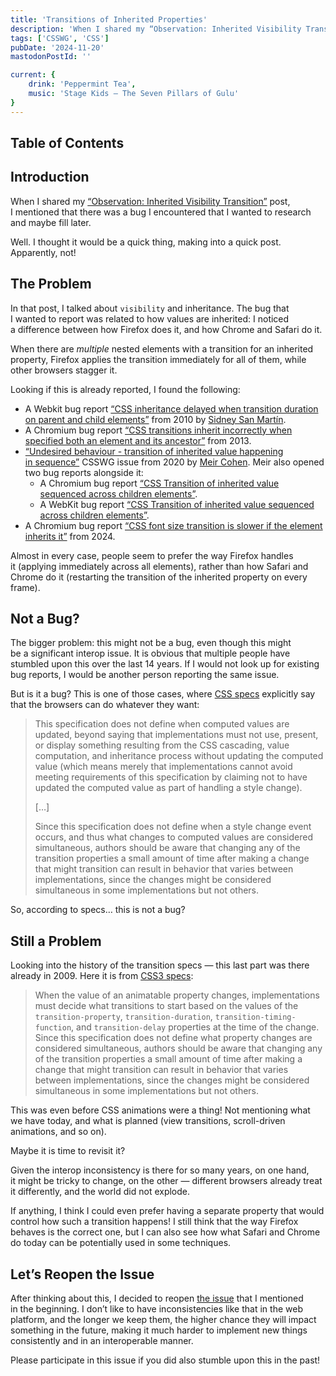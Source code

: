 ```yaml
---
title: 'Transitions of Inherited Properties'
description: 'When I shared my “Observation: Inherited Visibility Transition” post, I mentioned that there was a bug I encountered that I wanted to research and maybe fill later. Well. I thought it would be a quick thing, making into a quick post. Apparently, not!'
tags: ['CSSWG', 'CSS']
pubDate: '2024-11-20'
mastodonPostId: ''

current: {
	drink: 'Peppermint Tea',
	music: 'Stage Kids — The Seven Pillars of Gulu'
}
---
```


## Table of Contents

## Introduction

When I shared my [“Observation: Inherited Visibility Transition”](/inherited-visibility-transition/) post, I mentioned that there was a bug I encountered that I wanted to research and maybe fill later.

Well. I thought it would be a quick thing, making into a quick post. Apparently, not!

## The Problem

In that post, I talked about `visibility` and inheritance. The bug that I wanted to report was related to how values are inherited: I noticed a difference between how Firefox does it, and how Chrome and Safari do it.

When there are _multiple_ nested elements with a transition for an inherited property, Firefox applies the transition immediately for all of them, while other browsers stagger it.

Looking if this is already reported, I found the following:

- A Webkit bug report [“CSS inheritance delayed when transition duration on parent and child elements”](https://bugs.webkit.org/show_bug.cgi?id=46041) from 2010 by [Sidney San Martín](https://s4y.us/).
- A Chromium bug report [“CSS transitions inherit incorrectly when specified both an element and its ancestor”](https://issues.chromium.org/issues/40337057) from 2013.
- [“Undesired behaviour - transition of inherited value happening in sequence”](https://github.com/w3c/csswg-drafts/issues/5324) CSSWG issue from 2020 by [Meir Cohen](https://github.com/meirkoen). Meir also opened two bug reports alongside it:
	- A Chromium bug report [“CSS Transition of inherited value sequenced across children elements”](https://issues.chromium.org/issues/40709392).
	- A WebKit bug report [“CSS Transition of inherited value sequenced across children elements”](https://bugs.webkit.org/show_bug.cgi?id=214352).
- A Chromium bug report [“CSS font size transition is slower if the element inherits it”](https://issues.chromium.org/issues/353738500) from 2024.

Almost in every case, people seem to prefer the way Firefox handles it (applying immediately across all elements), rather than how Safari and Chrome do it (restarting the transition of the inherited property on every frame).

## Not a Bug?

The bigger problem: this might not be a bug, even though this might be a significant interop issue. It is obvious that multiple people have stumbled upon this over the last 14 years. If I would not look up for existing bug reports, I would be another person reporting the same issue.

But is it a bug? This is one of those cases, where [CSS specs](https://drafts.csswg.org/css-transitions/#starting) explicitly say that the browsers can do whatever they want:

> This specification does not define when computed values are updated, beyond saying that implementations must not use, present, or display something resulting from the CSS cascading, value computation, and inheritance process without updating the computed value (which means merely that implementations cannot avoid meeting requirements of this specification by claiming not to have updated the computed value as part of handling a style change).
>
> […]
>
> Since this specification does not define when a style change event occurs, and thus what changes to computed values are considered simultaneous, authors should be aware that changing any of the transition properties a small amount of time after making a change that might transition can result in behavior that varies between implementations, since the changes might be considered simultaneous in some implementations but not others.

So, according to specs… this is not a bug?

## Still a Problem

Looking into the history of the transition specs — this last part was there already in 2009. Here it is from [CSS3 specs](https://www.w3.org/TR/2009/WD-css3-transitions-20091201/#starting):

> When the value of an animatable property changes, implementations must decide what transitions to start based on the values of the `transition-property`, `transition-duration`, `transition-timing-function`, and `transition-delay` properties at the time of the change. Since this specification does not define what property changes are considered simultaneous, authors should be aware that changing any of the transition properties a small amount of time after making a change that might transition can result in behavior that varies between implementations, since the changes might be considered simultaneous in some implementations but not others.

This was even before CSS animations were a thing! Not mentioning what we have today, and what is planned (view transitions, scroll-driven animations, and so on).

Maybe it is time to revisit it?

Given the interop inconsistency is there for so many years, on one hand, it might be tricky to change, on the other — different browsers already treat it differently, and the world did not explode.

If anything, I think I could even prefer having a separate property that would control how such a transition happens! I still think that the way Firefox behaves is the correct one, but I can also see how what Safari and Chrome do today can be potentially used in some techniques.

## Let’s Reopen the Issue

After thinking about this, I decided to reopen [the issue](https://github.com/w3c/csswg-drafts/issues/5324) that I mentioned in the beginning. I don’t like to have inconsistencies like that in the web platform, and the longer we keep them, the higher chance they will impact something in the future, making it much harder to implement new things consistently and in an interoperable manner.

Please participate in this issue if you did also stumble upon this in the past!
